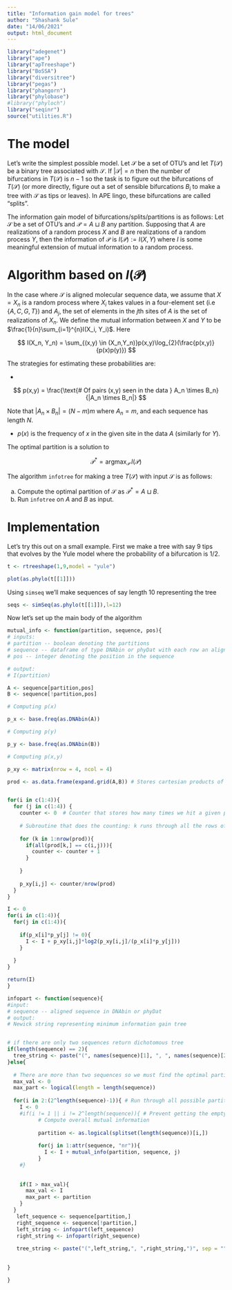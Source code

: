 ```yaml
---
title: "Information gain model for trees"
author: "Shashank Sule"
date: "14/06/2021"
output: html_document
---
```


```r
library("adegenet")
library("ape")
library("apTreeshape")
library("BoSSA")
library("diversitree")
library("pegas")
library("phangorn")
library("phylobase")
#library("phyloch")
library("seqinr")
source("utilities.R")
```

# The model

Let's write the simplest possible model. Let $\mathcal{S}$ be a set of OTU's and let $T(\mathcal{S})$ be a binary tree associated with $\mathcal{S}$. If $|\mathcal{S}| = n$ then the number of bifurcations in $T(\mathcal{S})$ is $n-1$ so the task is to figure out the bifurcations of $T(\mathcal{S})$ (or more directly, figure out a set of sensible bifurcations $B_i$ to make a tree with $\mathcal{S}$ as tips or leaves). In APE lingo, these bifurcations are called "splits". 

The information gain model of bifurcations/splits/partitions is as follows: Let $\mathcal{S}$ be a set of OTU's and $\mathcal{P} = A \sqcup B$ any partition. Supposing that $A$ are realizations of a random process $X$ and $B$ are realizations of a random process $Y$, then the information of $\mathcal{P}$ is $I(\mathcal{P}) := I(X,Y)$ where $I$ is some meaningful extension of mutual information to a random process. 

# Algorithm based on $I(\mathcal{P})$

In the case where $\mathcal{S}$ is aligned molecular sequence data, we assume that $X = X_n$ is a random process where $X_i$ takes values in a four-element set (i.e $\{A,C,G,T\}$) and $A_j$, the set of elements in the $j$th sites of $A$ is the set of realizations of $X_n$. We define the mutual information between $X$ and $Y$ to be $\frac{1}{n}\sum_{i=1}^{n}I(X_i, Y_i)$. Here 

$$
I(X_n, Y_n) = \sum_{(x,y) \in (X_n,Y_n)}p(x,y)\log_{2}(\frac{p(x,y)}{p(x)p(y)})
$$

The strategies for estimating these probabilities are: 

* 

$$
p(x,y) = \frac{\text{# Of pairs (x,y) seen in the data } A_n \times B_n}{|A_n \times B_n|}
$$

Note that $|A_n \times B_n| = (N - m)m$ where $A_n = m$, and each sequence has length $N$. 

* $p(x)$ is the frequency of $x$ in the given site in the data $A$ (similarly for $Y$). 

The optimal partition is a solution to 

$$
\mathcal{P}^* = \text{argmax}_{\mathcal{P}}\,I(\mathcal{P})
$$

The algorithm `infotree` for making a tree $T(\mathcal{S})$ with input $\mathcal{S}$ is as follows: 

a) Compute the optimal partition of $\mathcal{S}$ as $\mathcal{P}^* = A \sqcup B$. 
b) Run `infotree` on $A$ and $B$ as input.

# Implementation 

Let's try this out on a small example. First we make a tree with say 9 tips that evolves by the Yule model where the probability of a bifurcation is 1/2. 

```r
t <- rtreeshape(1,9,model = "yule")

plot(as.phylo(t[[1]]))
```

Using `simseq` we'll make sequences of say length 10 representing the tree

```r
seqs <- simSeq(as.phylo(t[[1]]),l=12)
```

Now let's set up the main body of the algorithm 

```r
mutual_info <- function(partition, sequence, pos){
# inputs:
# partition -- boolean denoting the partitions
# sequence -- dataframe of type DNAbin or phyDat with each row an aligned sequence
# pos -- integer denoting the position in the sequence

# output:
# I(partition)

A <- sequence[partition,pos]
B <- sequence[!partition,pos]

# Computing p(x)

p_x <- base.freq(as.DNAbin(A))

# Computing p(y)

p_y <- base.freq(as.DNAbin(B))

# Computing p(x,y)

p_xy <- matrix(nrow = 4, ncol = 4)

prod <- as.data.frame(expand.grid(A,B)) # Stores cartesian products of the A and B data


for(i in c(1:4)){
  for (j in c(1:4)) {
    counter <- 0  # Counter that stores how many times we hit a given pair (x,y)
    
    # Subroutine that does the counting: k runs through all the rows of prod 
    
    for (k in 1:nrow(prod)){
      if(all(prod[k,] == c(i,j))){
        counter <- counter + 1
      }
      
    }
    
    p_xy[i,j] <- counter/nrow(prod)
  }
}

I <- 0
for(i in c(1:4)){
  for(j in c(1:4)){
    
    if(p_x[i]*p_y[j] != 0){
      I <- I + p_xy[i,j]*log2(p_xy[i,j]/(p_x[i]*p_y[j]))
    }
    
  }
}

return(I)
}

```

```r
infopart <- function(sequence){
#input: 
# sequence -- aligned sequence in DNAbin or phyDat 
# output: 
# Newick string representing minimum information gain tree


# if there are only two sequences return dichotomous tree
if(length(sequence) == 2){
  tree_string <- paste("(", names(sequence)[1], ", ", names(sequence)[2], ")", sep = "")
}else{
  
  # There are more than two sequences so we must find the optimal partition
  max_val <- 0 
  max_part <- logical(length = length(sequence)) 
  
  for(i in 2:(2^length(sequence)-1)){ # Run through all possible partitions
    I <- 0 
    #if(i != 1 || i != 2^length(sequence)){ # Prevent getting the empty partitions
          # Compute overall mutual information 
          
          partition <- as.logical(splitset(length(sequence))[i,])
    
          for(j in 1:attr(sequence, "nr")){
            I <- I + mutual_info(partition, sequence, j)
          }
    #}
    
    
    if(I > max_val){
      max_val <- I 
      max_part <- partition
    }
  }
   left_sequence <- sequence[partition,]
   right_sequence <- sequence[!partition,]
   left_string <- infopart(left_sequence)
   right_string <- infopart(right_sequence)
   
   tree_string <- paste("(",left_string,", ",right_string,")", sep = "")

   
}

}
```

